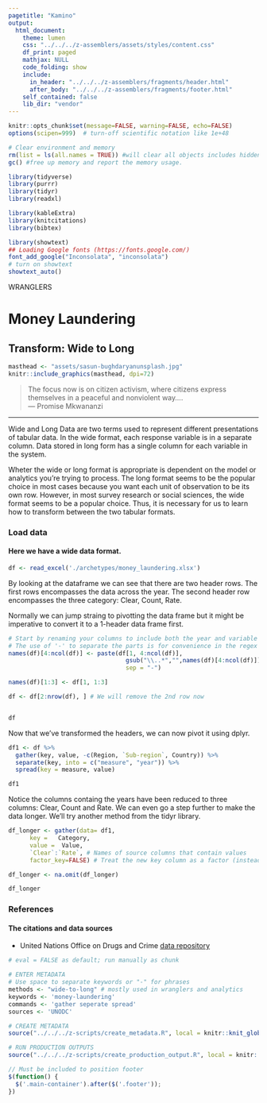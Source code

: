 ```yaml
---
pagetitle: "Kamino"
output: 
  html_document:
    theme: lumen
    css: "../../../z-assemblers/assets/styles/content.css"
    df_print: paged
    mathjax: NULL
    code_folding: show
    include:
      in_header: "../../../z-assemblers/fragments/header.html"
      after_body: "../../../z-assemblers/fragments/footer.html"
    self_contained: false
    lib_dir: "vendor"
---
```



```r

knitr::opts_chunk$set(message=FALSE, warning=FALSE, echo=FALSE)
options(scipen=999)  # turn-off scientific notation like 1e+48

# Clear environment and memory
rm(list = ls(all.names = TRUE)) #will clear all objects includes hidden objects.
gc() #free up memory and report the memory usage.

library(tidyverse)
library(purrr)
library(tidyr)
library(readxl)

library(kableExtra)
library(knitcitations)
library(bibtex)

library(showtext)
## Loading Google fonts (https://fonts.google.com/)
font_add_google("Inconsolata", "inconsolata")
# turn on showtext
showtext_auto()

```

<div class="activity">
WRANGLERS  
</div>

# Money Laundering
## Transform: Wide to Long

```r

masthead <- "assets/sasun-bughdaryanunsplash.jpg"
knitr::include_graphics(masthead, dpi=72)

```


> The focus now is on citizen activism, where citizens express themselves in a peaceful and nonviolent way....\
--- Promise Mkwananzi\

***


Wide and Long Data are two terms used to represent different presentations of tabular data. In the wide format, each response variable is in a separate column. Data stored in long form has a single column for each variable in the system.

Wheter the wide or long format is appropriate is dependent on the model or analytics you're trying to process. The long format seems to be the popular choice in most cases because you want each unit of observation to be its own row. However, in most survey research or social sciences, the wide format seems to be a popular choice. Thus, it is necessary for us to learn how to transform between the two tabular formats.

### Load data
#### Here we have a wide data format.


```r

df <- read_excel('./archetypes/money_laundering.xlsx')

```


By looking at the dataframe we can see that there are two header rows. The first rows encompasses the data across the year. The second header row encompasses the three category: Clear, Count, Rate.

Normally we can jump straing to pivotting the data frame but it might be imperative to convert it to a 1-header data frame first. 


```r

# Start by renaming your columns to include both the year and variable
# The use of '-' to separate the parts is for convenience in the regex below
names(df)[4:ncol(df)] <- paste(df[1, 4:ncol(df)],
                                 gsub("\\..*","",names(df)[4:ncol(df)]),
                                 sep = "-")

names(df)[1:3] <- df[1, 1:3]

df <- df[2:nrow(df), ] # We will remove the 2nd row now


df
```

Now that we've transformed the headers, we can now pivot it using dplyr. 

```r

df1 <- df %>%
  gather(key, value, -c(Region, `Sub-region`, Country)) %>%
  separate(key, into = c("measure", "year")) %>%
  spread(key = measure, value)

df1

```


Notice the columns containg the years have been reduced to three columns: Clear, Count and Rate. We can even go a step further to make the data longer. We'll try another method from the tidyr library.

```r

df_longer <- gather(data= df1,
      key =   Category,
      value =  Value,
      `Clear`:`Rate`, # Names of source columns that contain values
      factor_key=FALSE) # Treat the new key column as a factor (instead of character vector)

df_longer <- na.omit(df_longer)

df_longer
```


### References
#### The citations and data sources

* United Nations Office on Drugs and Crime  <a href="https://dataunodc.un.org/" target="_blank">data repository</a> 


```r

# eval = FALSE as default; run manually as chunk

# ENTER METADATA
# Use space to separate keywords or "-" for phrases
methods <- "wide-to-long" # mostly used in wranglers and analytics
keywords <- 'money-laundering'
commands <- 'gather seperate spread'
sources <- 'UNODC'

# CREATE METADATA
source("../../../z-scripts/create_metadata.R", local = knitr::knit_global())

# RUN PRODUCTION OUTPUTS
source("../../../z-scripts/create_production_output.R", local = knitr::knit_global())

```



```js

// Must be included to position footer
$(function() {
  $('.main-container').after($('.footer'));
})

```
